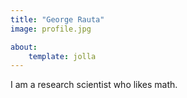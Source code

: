 ```yaml
---
title: "George Rauta"
image: profile.jpg

about:
    template: jolla
---
```


I am a research scientist who likes math.